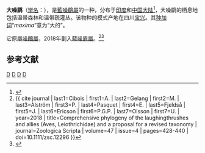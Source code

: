 {{Speciesbox
| status = LC
| status_system = IUCN3.1
| status_ref = <ref>{{IUCN|id=22715679 |title=''Garrulax maximus'' |assessor=BirdLife International |assessor-link=BirdLife International |version=2013.2 |year=2012 |accessdate=26 November 2013}}</ref>
| genus = Ianthocincla
| species = maxima
| authority = ([[Jules_Verreaux|Verreaux J.]], 1871)
| synonyms = ''Garrulax maximus''
| image = Giantlaughingthrush.jpg
}}
'''大噪鹛'''（[[学名|学名]]：{{lang|la|''Ianthocincla maxima''}}），是[[藍噪鶥屬|藍噪鶥屬]]的一种，分布于[[印度|印度]]和[[中国大陆|中国大陆]]<ref>{{cite web|url=http://www.birdlife.org/datazone/speciesfactsheet.php?id=7804&m=0|title=Garrulax maximus|publisher=[[国际鸟盟|BirdLife.org]]|accessdate=2011-06-27|archive-date=2016-03-04|archive-url=https://web.archive.org/web/20160304220432/http://www.birdlife.org/datazone/speciesfactsheet.php?id=7804&m=0|dead-url=no}}</ref>，大噪鹛的栖息地包括温带森林和温带疏灌丛。该物种的模式产地在四川[[宝兴|宝兴]]。其[[种加词|种加词]]“''maxima''”意为“大的”。

它原屬[[噪鶥屬|噪鶥屬]]，2018年劃入[[藍噪眉屬|藍噪眉屬]]。<ref>{{ cite journal | last1=Cibois | first1=A. | last2=Gelang | first2=M. | last3=Alström | first3=P. | last4=Pasquet | first4=E. | last5=Fjeldså | first5=J. | last6=Ericson | first6=P.G.P. | last7=Olsson | first7=U. | year=2018 | title=Comprehensive phylogeny of the laughingthrushes and allies (Aves, Leiothrichidae) and a proposal for a revised taxonomy | journal=Zoologica Scripta | volume=47 | issue=4 | pages=428-440 | doi=10.1111/zsc.12296 }}</ref><ref name=ioc>{{cite web | editor1-last=Gill | editor1-first=Frank | editor1-link=Frank Gill (ornithologist) | editor2-last=Donsker | editor2-first=David | year=2019 | title=Laughingthrushes and allies | work=World Bird List Version 9.1 | url=http://www.worldbirdnames.org/bow/laughingthrushes/ | publisher=International Ornithologists' Union | accessdate=17 January 2019 | archive-date=2017-08-02 | archive-url=https://web.archive.org/web/20170802205207/http://www.worldbirdnames.org/bow/laughingthrushes/ | dead-url=no }}</ref>

== 参考文献 ==
{{reflist}}
{{Taxonbar|from=Q1590504}}

[[Category:噪鹛属|D]]
[[Category:中國鳥類|D]]
[[Category:印度鳥類|D]]
[[Category:_1871年描述的鸟类|D]]


{{Passeriformes-stub}}